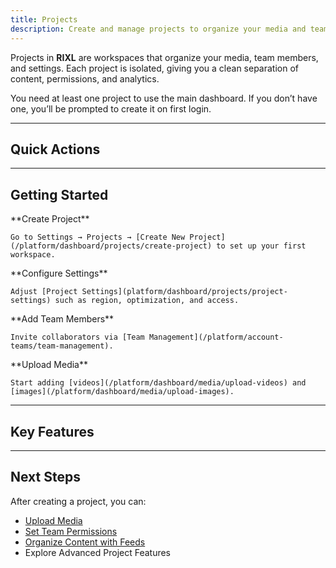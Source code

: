 ```yaml
---
title: Projects
description: Create and manage projects to organize your media and team access.
---
```



Projects in **RIXL** are workspaces that organize your media, team members, and settings. Each project is isolated, giving you a clean separation of content, permissions, and analytics.

<Callout type="info">
You need at least one project to use the main dashboard. If you don’t have one, you’ll be prompted to create it on first login.
</Callout>

---

## Quick Actions

<div className="grid gap-6 sm:grid-cols-2">
  <InteractiveCard
    title="Create Project"
    description="Set up a new project to organize your media and team access."
    href="/platform/dashboard/projects/create-project"
    icon="FolderPlus"
  />
  <InteractiveCard
    title="Project Settings"
    description="Configure project preferences, optimization settings, and team access."
    href="/platform/dashboard/projects/project-settings"
    icon="Settings"
  />
</div>

---

## Getting Started

<Steps>
  <Step>
    **Create Project**
    
    Go to Settings → Projects → [Create New Project](/platform/dashboard/projects/create-project) to set up your first workspace.
  </Step>
  <Step>
    **Configure Settings**
    
    Adjust [Project Settings](platform/dashboard/projects/project-settings) such as region, optimization, and access.
  </Step>
  <Step>
    **Add Team Members**
    
    Invite collaborators via [Team Management](/platform/account-teams/team-management).
  </Step>
  <Step>
    **Upload Media**
    
    Start adding [videos](/platform/dashboard/media/upload-videos) and [images](/platform/dashboard/media/upload-images).
  </Step>
</Steps>

---

## Key Features

<div className="grid gap-6 sm:grid-cols-2 lg:grid-cols-4 mt-6">
  <InfoCard 
    title="Media Storage" 
    description="Organize all your videos, images, and feeds within the project."
    icon="Archive"
  />
  <InfoCard 
    title="Team Access" 
    description="Control who can view, upload, or manage content."
    icon="Users"
  />
  <InfoCard 
    title="Processing Settings" 
    description="Fine-tune media delivery and performance."
    icon="Settings"
  />
  <InfoCard 
    title="API Keys" 
    description="Generate credentials for secure integrations."
    icon="Key"
  />
</div>

---

## Next Steps

After creating a project, you can:

- [Upload Media](/platform/dashboard/media/overview)
- [Set Team Permissions](/platform/account-teams/team-management)
- [Organize Content with Feeds](/platform/dashboard/feeds/overview)
- Explore Advanced Project Features

